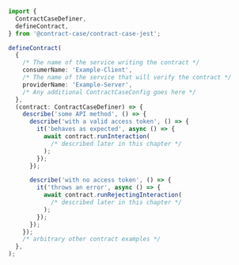 ```ts
import {
  ContractCaseDefiner,
  defineContract,
} from '@contract-case/contract-case-jest';

defineContract(
  {
    /* The name of the service writing the contract */
    consumerName: 'Example-Client',
    /* The name of the service that will verify the contract */
    providerName: 'Example-Server',
    /* Any additional ContractCaseConfig goes here */
  },
  (contract: ContractCaseDefiner) => {
    describe('some API method', () => {
      describe('with a valid access token', () => {
        it('behaves as expected', async () => {
          await contract.runInteraction(
            /* described later in this chapter */
          );
        });
      });

      describe('with no access token', () => {
        it('throws an error', async () => {
          await contract.runRejectingInteraction(
            /* described later in this chapter */
          );
        });
      });
    });
    /* arbitrary other contract examples */
  },
);
```
